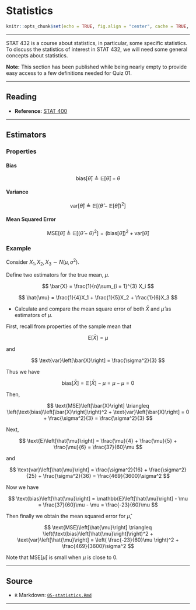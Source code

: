 # Statistics

```r
knitr::opts_chunk$set(echo = TRUE, fig.align = "center", cache = TRUE, autodep = TRUE)
```

***

STAT 432 is a course about statistics, in particular, some specific statistics. To discuss the statistics of interest in STAT 432, we will need some general concepts about statistics.

**Note:** This section has been published while being nearly empty to provide easy access to a few definitions needed for Quiz 01.

***

## Reading

- **Reference:** [STAT 400](http://stat400.org)

***

<!-- - TODO: Where we are going, estimating conditional means and distributions. -->
<!-- - TODO: estimation = learning. "learning from data." what are we learning about? often parameters. -->

<!-- ## Statistics -->

<!-- - TODO: parameters are a function of the population distribution -->
<!-- - TODO: statistics are a function of data. -->
<!-- - TODO: parameters:population::statistics::data -->
<!-- - TODO: statistic vs value of a statistic -->

## Estimators

<!-- - TODO: estimator vs estimate -->

### Properties

#### Bias

$$
\text{bias}\left[\hat{\theta}\right] \triangleq
\mathbb{E}\left[\hat{\theta}\right] - \theta
$$

#### Variance

$$
\text{var}\left[\hat{\theta}\right] \triangleq
\mathbb{E}\left[ \left( \hat{\theta} - \mathbb{E}\left[\hat{\theta}\right] \right)^2 \right]
$$

#### Mean Squared Error

$$
\text{MSE}\left[\hat{\theta}\right] \triangleq
\mathbb{E}\left[\left(\hat{\theta} - \theta\right)^2\right] =
\left(\text{bias}\left[\hat{\theta}\right]\right)^2 + 
\text{var}\left[\hat{\theta}\right]
$$

### Example

Consider $X_1, X_2, X_3 \sim N(\mu, \sigma^2)$.

Define two estimators for the true mean, $\mu$.

$$
\bar{X} = \frac{1}{n}\sum_{i = 1}^{3} X_i
$$

$$
\hat{\mu} = \frac{1}{4}X_1 + \frac{1}{5}X_2 + \frac{1}{6}X_3
$$

- Calculate and compare the mean square error of both $\bar{X}$ and $\hat{\mu}$ as estimators of $\mu$.

First, recall from properties of the sample mean that

$$
\text{E}\left[\bar{X}\right] = \mu
$$

and

$$
\text{var}\left[\bar{X}\right] = \frac{\sigma^2}{3}
$$

Thus we have

$$
\text{bias}\left[\bar{X}\right] = 
\mathbb{E}\left[\bar{X}\right] - \mu = 
\mu - \mu = 0
$$

Then, 

$$
\text{MSE}\left[\bar{X}\right] \triangleq
\left(\text{bias}\left[\bar{X}\right]\right)^2 +
\text{var}\left[\bar{X}\right] =
0 + \frac{\sigma^2}{3} = 
\frac{\sigma^2}{3}
$$

Next,

$$
\text{E}\left[\hat{\mu}\right] = \frac{\mu}{4} + \frac{\mu}{5} + \frac{\mu}{6} = \frac{37}{60}\mu
$$

and

$$
\text{var}\left[\hat{\mu}\right] = \frac{\sigma^2}{16} + \frac{\sigma^2}{25} + \frac{\sigma^2}{36} = \frac{469}{3600}\sigma^2
$$

Now we have

$$
\text{bias}\left[\hat{\mu}\right] = 
\mathbb{E}\left[\hat{\mu}\right] - \mu = 
\frac{37}{60}\mu - \mu = \frac{-23}{60}\mu
$$

Then finally we obtain the mean squared error for $\hat{\mu}$, 

$$
\text{MSE}\left[\hat{\mu}\right] \triangleq
\left(\text{bias}\left[\hat{\mu}\right]\right)^2 +
\text{var}\left[\hat{\mu}\right] =
\left( \frac{-23}{60}\mu \right)^2 +
\frac{469}{3600}\sigma^2
$$

Note that $\text{MSE}\left[\hat{\mu}\right]$ is small when $\mu$ is close to 0.

<!-- #### Consistency -->

<!-- An estimator $\hat{\theta}_n$ is said to be a **consistent estimator** of $\theta$ if, for any positive $\epsilon$, -->

<!-- $$ -->
<!-- \lim_{n \rightarrow \infty} P\left( \left| \hat{\theta}_n - \theta \right| \leq  \epsilon\right) =1 -->
<!-- $$ -->

<!-- or, equivalently, -->

<!-- $$ -->
<!-- \lim_{n \rightarrow \infty} P\left( \left| \hat{\theta}_n - \theta \right| >  \epsilon\right) =0 -->
<!-- $$ -->

<!-- We say that $\hat{\theta}_n$ **converges in probability** to $\theta$ and we write $\hat{\theta}_n \overset P \rightarrow \theta$. -->

<!-- ### Methods -->

<!-- - TODO: MLE -->

<!-- Given a random sample $X_1, X_2, \ldots, X_n$ from a population with parameter $\theta$ and density or mass $f(x \mid \theta)$, we have: -->

<!-- The Likelihood, $L(\theta)$, -->

<!-- $$ -->
<!-- L(\theta) = f(x_1, x_2, \ldots, x_n) = \prod_{i = 1}^{n} f(x_i \mid \theta) -->
<!-- $$ -->

<!-- The **Maximum Likelihood Estimator**, $\hat{\theta}$ -->

<!-- $$ -->
<!-- \hat{\theta} =  \underset{\theta}{\text{argmax}} \ L(\theta) = \underset{\theta}{\text{argmax}} \ \log L(\theta) -->
<!-- $$ -->


<!-- - TODO: Invariance Principle -->

<!-- If $\hat{\theta}$ is the MLE of $\theta$ and the function $h(\theta)$ is continuous, then $h(\hat{\theta})$ is the MLE of $h(\theta)$. -->

<!-- - TODO: MOM -->

<!-- - TODO: https://daviddalpiaz.github.io/stat3202-sp19/notes/fitting.html -->

<!-- - TODO: ECDF: https://en.wikipedia.org/wiki/Empirical_distribution_function -->

***

## Source

- `R` Markdown: [`05-statistics.Rmd`](05-statistics.Rmd)

***
